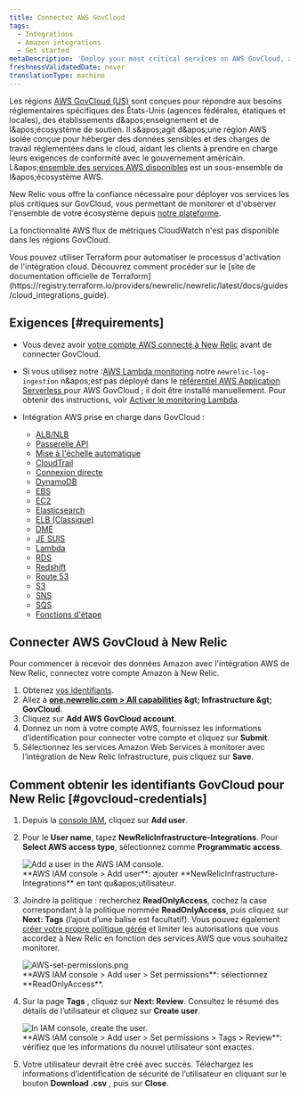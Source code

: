 ```yaml
---
title: Connectez AWS GovCloud
tags:
  - Integrations
  - Amazon integrations
  - Get started
metaDescription: 'Deploy your most critical services on AWS GovCloud, and monitor your entire infrastructure with New Relic.'
freshnessValidatedDate: never
translationType: machine
---
```


Les régions [AWS GovCloud (US)](https://aws.amazon.com/govcloud-us/) sont conçues pour répondre aux besoins réglementaires spécifiques des États-Unis (agences fédérales, étatiques et locales), des établissements d&amp;apos;enseignement et de l&amp;apos;écosystème de soutien. Il s&amp;apos;agit d&amp;apos;une région AWS isolée conçue pour héberger des données sensibles et des charges de travail réglementées dans le cloud, aidant les clients à prendre en charge leurs exigences de conformité avec le gouvernement américain. L&amp;apos;[ensemble des services AWS disponibles](https://aws.amazon.com/govcloud-us/details/) est un sous-ensemble de l&amp;apos;écosystème AWS.

New Relic vous offre la confiance nécessaire pour déployer vos services les plus critiques sur GovCloud, vous permettant de monitorer et d'observer l'ensemble de votre écosystème depuis [notre plateforme](/docs/new-relic-one/use-new-relic-one/get-started/introduction-new-relic-one).

La fonctionnalité AWS flux de métriques CloudWatch n'est pas disponible dans les régions GovCloud.

<Callout variant="tip">
  Vous pouvez utiliser Terraform pour automatiser le processus d'activation de l'intégration cloud. Découvrez comment procéder sur le [site de documentation officielle de Terraform](https://registry.terraform.io/providers/newrelic/newrelic/latest/docs/guides/cloud_integrations_guide).
</Callout>

## Exigences [#requirements]

* Vous devez avoir [votre compte AWS connecté à New Relic](/docs/integrations/amazon-integrations/get-started/connect-aws-infrastructure) avant de connecter GovCloud.

* Si vous utilisez notre :[AWS Lambda monitoring](/docs/serverless-function-monitoring/aws-lambda-monitoring/get-started/introduction-new-relic-monitoring-aws-lambda) notre `newrelic-log-ingestion` n&amp;apos;est pas déployé dans le [référentiel AWS Application Serverless ](https://aws.amazon.com/serverless/serverlessrepo/)pour AWS GovCloud ; il doit être installé manuellement. Pour obtenir des instructions, voir [Activer le monitoring Lambda](/docs/serverless-function-monitoring/aws-lambda-monitoring/get-started/enable-new-relic-monitoring-aws-lambda#connect-aws).

* Intégration AWS prise en charge dans GovCloud :

  * [ALB/NLB](/docs/integrations/amazon-integrations/aws-integrations-list/aws-albnlb-monitoring-integration)
  * [Passerelle API](/docs/integrations/amazon-integrations/aws-integrations-list/aws-api-gateway-monitoring-integration)
  * [Mise à l'échelle automatique](/docs/integrations/amazon-integrations/aws-integrations-list/aws-auto-scaling-monitoring-integration)
  * [CloudTrail](/docs/integrations/amazon-integrations/aws-integrations-list/aws-cloudtrail-monitoring-integration)
  * [Connexion directe](/docs/integrations/amazon-integrations/aws-integrations-list/aws-direct-connect-monitoring-integration)
  * [DynamoDB](/docs/integrations/amazon-integrations/aws-integrations-list/aws-dynamodb-monitoring-integration)
  * [EBS](/docs/integrations/amazon-integrations/aws-integrations-list/aws-ebs-monitoring-integration)
  * [EC2](/docs/integrations/amazon-integrations/aws-integrations-list/aws-ec2-monitoring-integration)
  * [Elasticsearch](/docs/integrations/amazon-integrations/aws-integrations-list/aws-elasticsearch-monitoring-integration)
  * [ELB (Classique)](/docs/integrations/amazon-integrations/aws-integrations-list/aws-elb-classic-monitoring-integration)
  * [DME](/docs/integrations/amazon-integrations/aws-integrations-list/aws-emr-monitoring-integration)
  * [JE SUIS](/docs/integrations/amazon-integrations/aws-integrations-list/aws-iam-monitoring-integration)
  * [Lambda](/docs/integrations/amazon-integrations/aws-integrations-list/aws-lambda-monitoring-integration)
  * [RDS](/docs/integrations/amazon-integrations/aws-integrations-list/aws-rds-monitoring-integration)
  * [Redshift](/docs/integrations/amazon-integrations/aws-integrations-list/aws-redshift-integration)
  * [Route 53](/docs/integrations/amazon-integrations/aws-integrations-list/aws-route-53-monitoring-integration)
  * [S3](/docs/integrations/amazon-integrations/aws-integrations-list/aws-s3-monitoring-integration)
  * [SNS](/docs/integrations/amazon-integrations/aws-integrations-list/aws-sns-monitoring-integration)
  * [SQS](/docs/integrations/amazon-integrations/aws-integrations-list/aws-sqs-monitoring-integration)
  * [Fonctions d'étape](/docs/integrations/amazon-integrations/aws-integrations-list/aws-step-functions-monitoring-integration)

## Connecter AWS GovCloud à New Relic

Pour commencer à recevoir des données Amazon avec l'intégration AWS de New Relic, connectez votre compte Amazon à New Relic.

1. Obtenez [vos identifiants](#govcloud-credentials).
2. Allez à <DNT>**[one.newrelic.com &gt; All capabilities](https://one.newrelic.com/all-capabilities) &amp;gt; Infrastructure &amp;gt; GovCloud**</DNT>.
3. Cliquez sur <DNT>**Add AWS GovCloud account**</DNT>.
4. Donnez un nom à votre compte AWS, fournissez les informations d’identification pour connecter votre compte et cliquez sur <DNT>**Submit**</DNT>.
5. Sélectionnez les services Amazon Web Services à monitorer avec l’intégration de New Relic Infrastructure, puis cliquez sur <DNT>**Save**</DNT>.

## Comment obtenir les identifiants GovCloud pour New Relic [#govcloud-credentials]

1. Depuis la [console IAM](https://console.amazonaws-us-gov.com/iam/home#/users), cliquez sur <DNT>**Add user**</DNT>.

2. Pour le <DNT>**User name**</DNT>, tapez <DNT>**NewRelicInfrastructure-Integrations**</DNT>. Pour <DNT>**Select AWS access type**</DNT>, sélectionnez comme <DNT>**Programmatic access**</DNT>.

   <img title="AWS-add-user.png" alt="Add a user in the AWS IAM console." src="/images/infrastructure_screenshot-crop_aws-add-user.webp" />

   <figcaption>
     <DNT>**AWS IAM console &gt; Add user**</DNT>: ajouter <DNT>**NewRelicInfrastructure-Integrations**</DNT> en tant qu&amp;apos;utilisateur.
   </figcaption>

3. Joindre la politique : recherchez <DNT>**ReadOnlyAccess**</DNT>, cochez la case correspondant à la politique nommée <DNT>**ReadOnlyAccess**</DNT>, puis cliquez sur <DNT>**Next: Tags**</DNT> (l’ajout d’une balise est facultatif). Vous pouvez également [créer votre propre politique gérée](/docs/integrations/amazon-integrations/getting-started/integrations-managed-policies) et limiter les autorisations que vous accordez à New Relic en fonction des services AWS que vous souhaitez monitorer.

   <img title="AWS-set-permissions.png" alt="AWS-set-permissions.png" src="/images/infrastructure_screenshot-crop_aws-set-permissions.webp" />

   <figcaption>
     <DNT>**AWS IAM console &gt; Add user &gt; Set permissions**</DNT>: sélectionnez <DNT>**ReadOnlyAccess**</DNT>.
   </figcaption>

4. Sur la page <DNT>**Tags**</DNT> , cliquez sur <DNT>**Next: Review**</DNT>. Consultez le résumé des détails de l’utilisateur et cliquez sur <DNT>**Create user**</DNT>.

   <img title="AWS-create-user.png" alt="In IAM console, create the user." src="/images/infrastructure_screenshot-crop_aws-create-user.webp" />

   <figcaption>
     <DNT>**AWS IAM console &gt; Add user &gt; Set permissions &gt; Tags &gt; Review**</DNT>: vérifiez que les informations du nouvel utilisateur sont exactes.
   </figcaption>

5. Votre utilisateur devrait être créé avec succès. Téléchargez les informations d’identification de sécurité de l’utilisateur en cliquant sur le bouton <DNT>**Download .csv**</DNT> , puis sur <DNT>**Close**</DNT>.